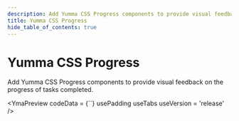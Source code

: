 ```yaml
---
description: Add Yumma CSS Progress components to provide visual feedback on the progress of tasks completed.
title: Yumma CSS Progress
hide_table_of_contents: true
---
```



# Yumma CSS Progress

Add Yumma CSS Progress components to provide visual feedback on the progress of tasks completed.

<YmaPreview
  codeData = {``}
  usePadding
  useTabs
  useVersion = 'release'
/>
